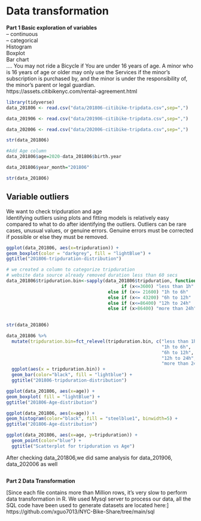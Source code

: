 # Data transformation

**Part 1 Basic exploration of variables **  
 -- continuous  
-- categorical  
Histogram  
Boxplot  
Bar chart  
....
You may not ride a Bicycle if You are under 16 years of age. A minor who is 16 years of age or older may only use the Services if the minor’s subscription is purchased by, and the minor is under the responsibility of, the minor’s parent or legal guardian.  
https://assets.citibikenyc.com/rental-agreement.html  
\newline

```{r}
library(tidyverse)
data_201806 <- read.csv("data/201806-citibike-tripdata.csv",sep=",")
```

```{r}
data_201906 <- read.csv("data/201906-citibike-tripdata.csv",sep=",")
```

```{r}
data_202006 <- read.csv("data/202006-citibike-tripdata.csv",sep=",")
```

```{r}
str(data_201806)
```

```{r}
#Add Age column
data_201806$age=2020-data_201806$birth.year
```

```{r}
data_201806$year_month="201806"
```

```{r}
str(data_201806)
```
## Variable outliers  
We want to check tripduration and age  
\newline
Identifying outliers using plots and fitting models is relatively easy compared to what to do after identifying the outliers. Outliers can be rare cases, unusual values, or genuine errors. Genuine errors must be corrected if possible or else they must be removed.  
\newline

```{r}
ggplot(data_201806, aes(x=tripduration)) +
geom_boxplot(color = "darkgrey", fill = "lightBlue") +
ggtitle("201806-tripduration-distribution")
```

```{r}
# we created a column to categorize tripduration  
# website data source already removed duration less than 60 secs
data_201806$tripduration.bin<-sapply(data_201806$tripduration, function(x) 
                                           if (x<=3600) "less than 1h"
                                      else if (x<= 21600) "1h to 6h"
                                      else if (x<= 43200) "6h to 12h"
                                      else if (x<=86400) "12h to 24h"
                                      else if (x>86400) "more than 24h")
                                  
```

```{r}
str(data_201806)
```

```{r}
data_201806 %>%
  mutate(tripduration.bin=fct_relevel(tripduration.bin, c("less than 1h",
                                                          "1h to 6h",
                                                          "6h to 12h",
                                                          "12h to 24h",
                                                          "more than 24h"))) %>%
  ggplot(aes(x = tripduration.bin)) +
  geom_bar(color="black", fill = "lightblue") +
  ggtitle("201806-tripduration-distribution")
```

```{r}
ggplot(data_201806, aes(x=age)) +
geom_boxplot( fill = "lightBlue") +
ggtitle("201806-Age-distribution")
```


```{r}
ggplot(data_201806, aes(x=age)) +
geom_histogram(color="black", fill = "steelblue1", binwidth=5) +
ggtitle("201806-Age-distribution")
```


```{r}
ggplot(data_201806, aes(x=age, y=tripduration)) + 
  geom_point(color="blue") +
  ggtitle("Scatterplot for tripduration vs Age")

```

\newline
After checking data_201806,we did same analysis for data_201906, data_202006 as well

```{r}

```



**Part 2 Data Transformation **  

[Since each file contains more than Million rows, it's very slow to perform data transformation in R. We used Mysql server to process our data, all the SQL code have been used to generate datasets are located here:] https://github.com/xguo7013/NYC-Bike-Share/tree/main/sql


